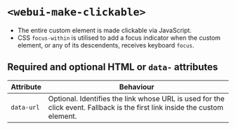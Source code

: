 
<Meta of={WebUIMakeClickable} />

# `<webui-make-clickable>`
- The entire custom element is made clickable via JavaScript.
- CSS `focus-within` is utilised to add a focus indicator when the custom element, or any of its descendents, receives keyboard `focus`.

## Required and optional HTML  or `data-` attributes

Attribute | Behaviour
--- | ---
`data-url` | Optional. Identifies the link whose URL is used for the click event. Fallback is the first link inside the custom element.

<Canvas of={WebUIMakeClickable.WebUIMakeClickable} />
